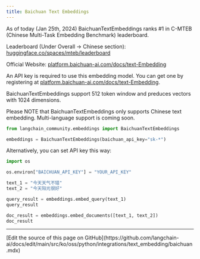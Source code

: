 ```yaml
---
title: Baichuan Text Embeddings
---
```


As of today (Jan 25th, 2024) BaichuanTextEmbeddings ranks #1 in C-MTEB (Chinese Multi-Task Embedding Benchmark) leaderboard.

Leaderboard (Under Overall -> Chinese section): [huggingface.co/spaces/mteb/leaderboard](https://huggingface.co/spaces/mteb/leaderboard)

Official Website: [platform.baichuan-ai.com/docs/text-Embedding](https://platform.baichuan-ai.com/docs/text-Embedding)

An API key is required to use this embedding model. You can get one by registering at [platform.baichuan-ai.com/docs/text-Embedding](https://platform.baichuan-ai.com/docs/text-Embedding).

BaichuanTextEmbeddings support 512 token window and preduces vectors with 1024 dimensions.

Please NOTE that BaichuanTextEmbeddings only supports Chinese text embedding. Multi-language support is coming soon.

```python
from langchain_community.embeddings import BaichuanTextEmbeddings

embeddings = BaichuanTextEmbeddings(baichuan_api_key="sk-*")
```

Alternatively, you can set API key this way:

```python
import os

os.environ["BAICHUAN_API_KEY"] = "YOUR_API_KEY"
```

```python
text_1 = "今天天气不错"
text_2 = "今天阳光很好"

query_result = embeddings.embed_query(text_1)
query_result
```

```python
doc_result = embeddings.embed_documents([text_1, text_2])
doc_result
```

---

<Callout icon="pen-to-square" iconType="regular">
  [Edit the source of this page on GitHub](https://github.com/langchain-ai/docs/edit/main/src/ko/oss/python/integrations/text_embedding/baichuan.mdx)
</Callout>
